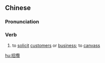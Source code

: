 {{also|招揽}}
==Chinese==
{{zh-forms|s=招揽}}

===Pronunciation===
{{zh-pron
|m=zhāolǎn
|c=ziu1 laam5
|mn=qz,xm,zz:chio-lám/tw:chiau-lám
|cat=v
}}

===Verb===
{{zh-verb}}

# to [[solicit]] [[customer]]s or [[business]]; to [[canvass]]

[[hu:招攬]]